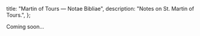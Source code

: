  title: "Martin of Tours — Notae Bibliae",
  description: "Notes on St. Martin of Tours.",
};

<Initial text="Martin of Tours" />

Coming soon...
